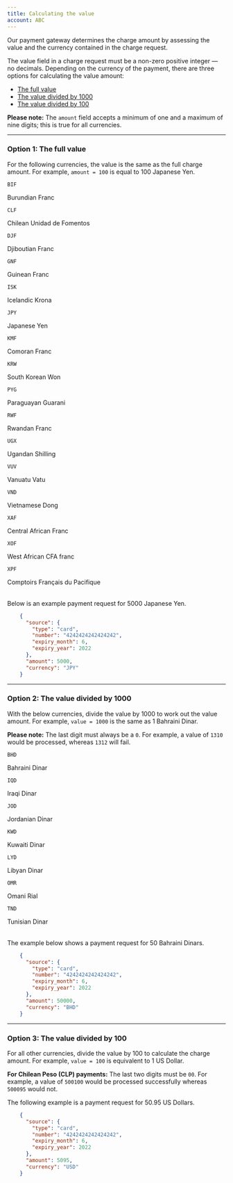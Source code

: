 ```yaml
---
title: Calculating the value
account: ABC
---
```


Our payment gateway determines the charge amount by assessing the value and the currency contained in the charge request.

The value field in a charge request must be a non-zero positive integer — no decimals. Depending on the currency of the payment, there are three options for calculating the value amount:

*   [The full value](/resources/calculating-the-value#Option_1:_The_full_value)
*   [The value divided by 1000](/resources/calculating-the-value#Option_2:_The_value_divided_by_1000)
*   [The value divided by 100](/resources/calculating-the-value#Option_3:_The_value_divided_by_100)

<TipBox variant="info">

**Please note:**
The `amount` field accepts a minimum of one and a maximum of nine digits; this is true for all currencies.

</TipBox>

---

### Option 1: The full value

For the following currencies, the value is the same as the full charge amount. For example, `amount = 100` is equal to 100 Japanese Yen.

<Table>
<TableHead headers={['Currency code', 'Currency name']} />
<TableBody>
<TableRow>
<TableCell>

`BIF`

</TableCell>
<TableCell>

Burundian Franc

</TableCell>
</TableRow>
<TableRow>
<TableCell>

`CLF`

</TableCell>
<TableCell>

Chilean Unidad de Fomentos

</TableCell>
</TableRow>
<TableRow>
<TableCell>

`DJF`

</TableCell>
<TableCell>

Djiboutian Franc

</TableCell>
</TableRow>
<TableRow>
<TableCell>

`GNF`

</TableCell>
<TableCell>

Guinean Franc

</TableCell>
</TableRow>
<TableRow>
<TableCell>

`ISK`

</TableCell>
<TableCell>

Icelandic Krona

</TableCell>
</TableRow>
<TableRow>
<TableCell>

`JPY`

</TableCell>
<TableCell>

Japanese Yen

</TableCell>
</TableRow>
<TableRow>
<TableCell>

`KMF`

</TableCell>
<TableCell>

Comoran Franc

</TableCell>
</TableRow>
<TableRow>
<TableCell>

`KRW`

</TableCell>
<TableCell>

South Korean Won

</TableCell>
</TableRow>
<TableRow>
<TableCell>

`PYG`

</TableCell>
<TableCell>

Paraguayan Guarani

</TableCell>
</TableRow>
<TableRow>
<TableCell>

`RWF`

</TableCell>
<TableCell>

Rwandan Franc

</TableCell>
</TableRow>
<TableRow>
<TableCell>

`UGX`

</TableCell>
<TableCell>

Ugandan Shilling

</TableCell>
</TableRow>
<TableRow>
<TableCell>

`VUV`

</TableCell>
<TableCell>

Vanuatu Vatu

</TableCell>
</TableRow>
<TableRow>
<TableCell>

`VND`

</TableCell>
<TableCell>

Vietnamese Dong

</TableCell>
</TableRow>
<TableRow>
<TableCell>

`XAF`

</TableCell>
<TableCell>

Central African Franc

</TableCell>
</TableRow>
<TableRow>
<TableCell>

`XOF`

</TableCell>
<TableCell>

West African CFA franc

</TableCell>
</TableRow>
<TableRow>
<TableCell>

`XPF`

</TableCell>
<TableCell>

Comptoirs Français du Pacifique

</TableCell>
</TableRow>

</TableBody>
</Table>

Below is an example payment request for 5000 Japanese Yen.

```json
    {
      "source": {
        "type": "card",
        "number": "4242424242424242",
        "expiry_month": 6,
        "expiry_year": 2022
      },
      "amount": 5000,
      "currency": "JPY"
    }
```

---

### Option 2: The value divided by 1000

With the below currencies, divide the value by 1000 to work out the value amount. For example, `value = 1000` is the same as 1 Bahraini Dinar.

<TipBox variant="info">

**Please note:**
The last digit must always be a `0`. For example, a value of `1310` would be processed, whereas `1312` will fail.

</TipBox>

<Table>
<TableHead headers={['Currency code', 'Currency name']} />
<TableBody>
<TableRow>
<TableCell>

`BHD`

</TableCell>
<TableCell>

Bahraini Dinar

</TableCell>
</TableRow>
<TableRow>
<TableCell>

`IQD`

</TableCell>
<TableCell>

Iraqi Dinar

</TableCell>
</TableRow>
<TableRow>
<TableCell>

`JOD`

</TableCell>
<TableCell>

Jordanian Dinar

</TableCell>
</TableRow>
<TableRow>
<TableCell>

`KWD`

</TableCell>
<TableCell>

Kuwaiti Dinar

</TableCell>
</TableRow>
<TableRow>
<TableCell>

`LYD`

</TableCell>
<TableCell>

Libyan Dinar

</TableCell>
</TableRow>
<TableRow>
<TableCell>

`OMR`

</TableCell>
<TableCell>

Omani Rial

</TableCell>
</TableRow>
<TableRow>
<TableCell>

`TND`

</TableCell>
<TableCell>

Tunisian Dinar

</TableCell>
</TableRow>
</TableBody>
</Table>

The example below shows a payment request for 50 Bahraini Dinars.

```json
    {
      "source": {
        "type": "card",
        "number": "4242424242424242",
        "expiry_month": 6,
        "expiry_year": 2022
      },
      "amount": 50000,
      "currency": "BHD"
    }
```

---

### Option 3: The value divided by 100

For all other currencies, divide the value by 100 to calculate the charge amount. For example, `value = 100` is equivalent to 1 US Dollar.

<TipBox variant="note">

**For Chilean Peso (CLP) payments:**
The last two digits must be `00`. For example, a value of `500100` would be processed successfully whereas `500095` would not.

</TipBox>

The following example is a payment request for 50.95 US Dollars.

```json
    {
      "source": {
        "type": "card",
        "number": "4242424242424242",
        "expiry_month": 6,
        "expiry_year": 2022
      },
      "amount": 5095,
      "currency": "USD"
    }
```




